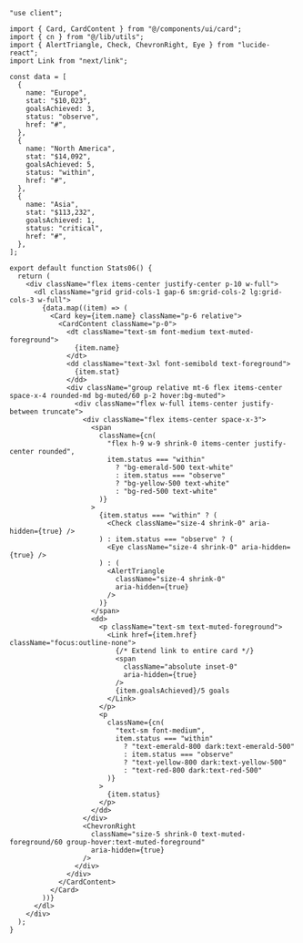 ````tsx
"use client";

import { Card, CardContent } from "@/components/ui/card";
import { cn } from "@/lib/utils";
import { AlertTriangle, Check, ChevronRight, Eye } from "lucide-react";
import Link from "next/link";

const data = [
  {
    name: "Europe",
    stat: "$10,023",
    goalsAchieved: 3,
    status: "observe",
    href: "#",
  },
  {
    name: "North America",
    stat: "$14,092",
    goalsAchieved: 5,
    status: "within",
    href: "#",
  },
  {
    name: "Asia",
    stat: "$113,232",
    goalsAchieved: 1,
    status: "critical",
    href: "#",
  },
];

export default function Stats06() {
  return (
    <div className="flex items-center justify-center p-10 w-full">
      <dl className="grid grid-cols-1 gap-6 sm:grid-cols-2 lg:grid-cols-3 w-full">
        {data.map((item) => (
          <Card key={item.name} className="p-6 relative">
            <CardContent className="p-0">
              <dt className="text-sm font-medium text-muted-foreground">
                {item.name}
              </dt>
              <dd className="text-3xl font-semibold text-foreground">
                {item.stat}
              </dd>
              <div className="group relative mt-6 flex items-center space-x-4 rounded-md bg-muted/60 p-2 hover:bg-muted">
                <div className="flex w-full items-center justify-between truncate">
                  <div className="flex items-center space-x-3">
                    <span
                      className={cn(
                        "flex h-9 w-9 shrink-0 items-center justify-center rounded",
                        item.status === "within"
                          ? "bg-emerald-500 text-white"
                          : item.status === "observe"
                          ? "bg-yellow-500 text-white"
                          : "bg-red-500 text-white"
                      )}
                    >
                      {item.status === "within" ? (
                        <Check className="size-4 shrink-0" aria-hidden={true} />
                      ) : item.status === "observe" ? (
                        <Eye className="size-4 shrink-0" aria-hidden={true} />
                      ) : (
                        <AlertTriangle
                          className="size-4 shrink-0"
                          aria-hidden={true}
                        />
                      )}
                    </span>
                    <dd>
                      <p className="text-sm text-muted-foreground">
                        <Link href={item.href} className="focus:outline-none">
                          {/* Extend link to entire card */}
                          <span
                            className="absolute inset-0"
                            aria-hidden={true}
                          />
                          {item.goalsAchieved}/5 goals
                        </Link>
                      </p>
                      <p
                        className={cn(
                          "text-sm font-medium",
                          item.status === "within"
                            ? "text-emerald-800 dark:text-emerald-500"
                            : item.status === "observe"
                            ? "text-yellow-800 dark:text-yellow-500"
                            : "text-red-800 dark:text-red-500"
                        )}
                      >
                        {item.status}
                      </p>
                    </dd>
                  </div>
                  <ChevronRight
                    className="size-5 shrink-0 text-muted-foreground/60 group-hover:text-muted-foreground"
                    aria-hidden={true}
                  />
                </div>
              </div>
            </CardContent>
          </Card>
        ))}
      </dl>
    </div>
  );
}
````